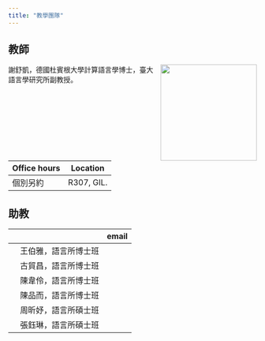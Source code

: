```yaml
---
title: "教學團隊"
---
```


## 教師

![](images/team/me2022.jpg){style="float:right;padding: 0 0 0 10px;" fig-alt="Headshot of Dr. Shu-Kai Hsieh" width="195"}

謝舒凱，德國杜賓根大學計算語言學博士，臺大語言學研究所副教授。

| Office hours | Location   |
|--------------|------------|
| 個別另約     | R307, GIL. |

## 助教

|     |                      | email |
|:---:|----------------------|-------|
|     | 王伯雅，語言所博士班 |        |
|     | 古貿昌，語言所博士班 |       |
|     | 陳韋伶，語言所博士班 |       |
|     | 陳品而，語言所博士班 |       |
|     | 周昕妤，語言所碩士班 |       |
|     | 張鈺琳，語言所碩士班 |       |
